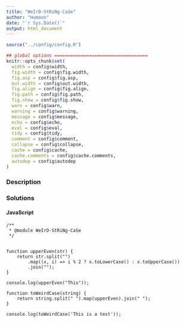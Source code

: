 ```yaml
---
title: "WeIrD-StRiNg-CaSe"
author: "Humoon"
date: "`r Sys.Date()`"
output: html_document
---
```



```r
source("../config/config.R")

## global options ===================================
knitr::opts_chunk$set(
  width = config$width,
  fig.width = config$fig.width,
  fig.asp = config$fig.asp,
  out.width = config$out.width,
  fig.align = config$fig.align,
  fig.path = config$fig.path,
  fig.show = config$fig.show,
  warn = config$warn,
  warning = config$warning,
  message = config$message,
  echo = config$echo,
  eval = config$eval,
  tidy = config$tidy,
  comment = config$comment,
  collapse = config$collapse,
  cache = config$cache,
  cache.comments = config$cache.comments,
  autodep = config$autodep
)
```

### Description



### Solutions


#### JavaScript

```node
/**
 * @module WeIrD-StRiNg-CaSe
 */


function upperEven(str) {
    return str.split("")
        .map((x, i) => i % 2 ? x.toLowerCase() : x.toUpperCase())
        .join("");
}

console.log(upperEven("This"));

function toWeirdCase(string) {
    return string.split(" ").map(upperEven).join(" ");
}

console.log(toWeirdCase('This is a test'));
```
